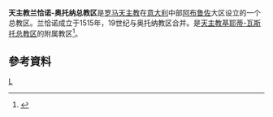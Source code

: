 '''天主教兰恰诺-奥托纳总教区'''是[[罗马天主教|罗马天主教]]在[[意大利|意大利]]中部[[阿布鲁佐|阿布鲁佐]]大区设立的一个总教区。兰恰诺成立于1515年，19世纪与奥托纳教区合并。是[[天主教基耶蒂-瓦斯托总教区|天主教基耶蒂-瓦斯托总教区]]的附属教区<ref>{{Cite web |url=http://www.catholic-hierarchy.org/diocese/dlaor.html |title=''Catholic Hierarchy'' page |access-date=2008-10-27 |archive-date=2021-01-16 |archive-url=https://web.archive.org/web/20210116085322/https://www.catholic-hierarchy.org/diocese/dlaor.html |dead-url=no }}</ref>。

== 參考資料 ==
<div class="references-small">
<references />
</div>

{{意大利天主教教區}}
[[Category:意大利天主教教区|L]]
